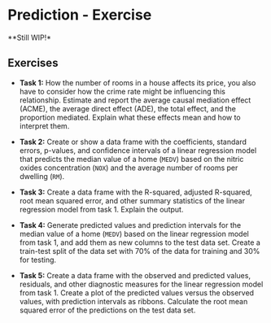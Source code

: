 # Prediction - Exercise {#pm-a}

**Still WIP!*

## Exercises

::: {.assignx}

- **Task 1:** How the number of rooms in a house affects its price, you also have to consider how the crime rate might be influencing this relationship. Estimate and report the average causal mediation effect (ACME), the average direct effect (ADE), the total effect, and the proportion mediated. Explain what these effects mean and how to interpret them.

- **Task 2:** Create or show a data frame with the coefficients, standard errors, p-values, and confidence intervals of a linear regression model that predicts the median value of a home (`MEDV`) based on the nitric oxides concentration (`NOX`) and the average number of rooms per dwelling (`RM`).

- **Task 3:** Create a data frame with the R-squared, adjusted R-squared, root mean squared error, and other summary statistics of the linear regression model from task 1. Explain the output.

- **Task 4:** Generate predicted values and prediction intervals for the median value of a home (`MEDV`) based on the linear regression model from task 1, and add them as new columns to the test data set. Create a train-test split of the data set with 70% of the data for training and 30% for testing.

- **Task 5:** Create a data frame with the observed and predicted values, residuals, and other diagnostic measures for the linear regression model from task 1. Create a plot of the predicted values versus the observed values, with prediction intervals as ribbons. Calculate the root mean squared error of the predictions on the test data set.

:::



